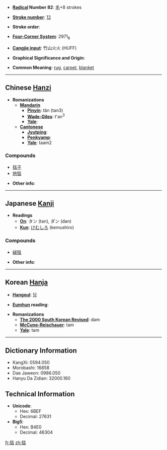 * '''[[Wiktionary:Chinese radical index| Radical]] Number 82''': [[Wiktionary:Chinese radical index 毛|毛]]+8 strokes

* '''[[Wiktionary:Chinese total strokes index|Stroke number]]''': [[Wiktionary:Chinese total strokes index 12|12]]

* '''Stroke order''': 

* '''[[Wiktionary:Chinese four corner index|Four-Corner System]]''': 2971<sub>8</sub>

* '''[[Wiktionary:Chinese Cangjie index|Cangjie input]]''': 竹山火火 (HUFF)

* '''Graphical Significance and Origin''': 

* '''Common Meaning''': [[rug]], [[carpet]], [[blanket]]

----

== Chinese [[Hanzi]] ==

* '''Romanizations'''
** '''[[Mandarin]]'''
*** '''[[Pinyin]]''': tǎn (tan3)
*** '''[[Wade-Giles]]''': t'an<sup>3</sup>
*** '''[[Yale]]''': 
** '''[[Cantonese]]'''
*** '''[[Jyutping]]''':
*** '''[[Penkyamp]]''': 
*** '''[[Yale]]''': taam2

===Compounds===
*[[毯子]]
*[[地毯]]

* '''Other info''': 

----

== Japanese [[Kanji]] ==

* '''Readings'''
** '''[[On]]''': タン (tan), ダン (dan)
** '''[[Kun]]''': [[けむしろ]] (kemushiro)

===Compounds===
*[[絨毯]]

* '''Other info''':  

----

== Korean [[Hanja]] ==

* '''[[Hangeul]]''': [[담]]

* '''[[Eumhun]] reading''': 

* '''Romanizations'''
** '''[[The 2000 South Korean Revised Romanization|The 2000 South Korean Revised]]''': dam
** '''[[McCune-Reischauer]]''': tam
** '''[[Yale]]''': tam

----

== Dictionary Information ==

* KangXi: 0594.050
* Morobashi: 16858
* Dae Jaweon: 0986.050
* Hanyu Da Zidian: 32000.160

== Technical Information ==

* '''Unicode''':
** Hex: 6BEF
** Decimal: 27631
* '''Big5''':
** Hex: B4E0
** Decimal: 46304

[[fr:毯]]
[[zh:毯]]
